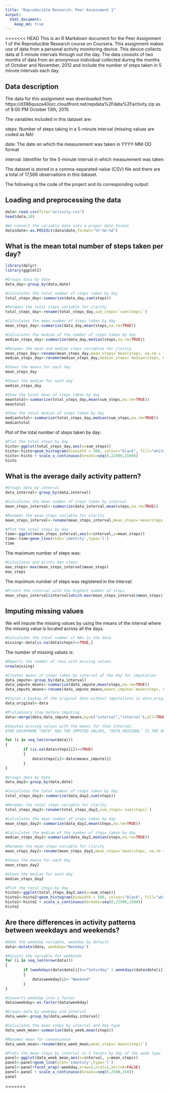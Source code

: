 ```yaml
---
title: "Reproducible Research: Peer Assessment 1"
output: 
  html_document:
    keep_md: true
---
```


<<<<<<< HEAD
This is an R Markdown document for the Peer Assignment 1 of the Reproducible Research course on Coursera. This assignment makes use of data from a personal activity monitoring device. This device collects data at 5 minute intervals through out the day. The data consists of two months of data from an anonymous individual collected during the months of October and November, 2012 and include the number of steps taken in 5 minute intervals each day.

## Data description

The data for this assignment was downloaded from https://d396qusza40orc.cloudfront.net/repdata%2Fdata%2Factivity.zip as of 8:00 PM October 13th, 2015.

The variables included in this dataset are:


steps: Number of steps taking in a 5-minute interval (missing values are coded as NA)

date: The date on which the measurement was taken in YYYY-MM-DD format

interval: Identifier for the 5-minute interval in which measurement was taken


The dataset is stored in a comma-separated-value (CSV) file and there are a total of 17,568 observations in this dataset.

The following is the code of the project and its corresponding output:

## Loading and preprocessing the data

```r
data<-read.csv(file="activity.csv")
head(data,10)

#We convert the variable date into a proper date format
data$date<-as.POSIXct(data$date,format="%Y-%m-%d")                        
```

## What is the mean total number of steps taken per day?
```r
library(dplyr)
library(ggplot2)

#Groups data by date
data_day<-group_by(data,date)

#Calculates the total number of steps taken by day
total_steps_day<-summarize(data_day,sum(steps))

#Renames the total steps variable for clarity
total_steps_day<-rename(total_steps_day,sum_steps=`sum(steps)`)

#Calculates the mean number of steps taken by day
mean_steps_day<-summarize(data_day,mean(steps,na.rm=TRUE))

#Calculates the median of the number of steps taken by day
median_steps_day<-summarize(data_day,median(steps,na.rm=TRUE))

#Renames the mean and median steps variables for clarity
mean_steps_day<-rename(mean_steps_day,mean_steps=`mean(steps, na.rm = TRUE)`)
median_steps_day<-rename(median_steps_day,median_steps=`median(steps, na.rm = TRUE)`)

#Shows the means for each day
mean_steps_day

#Shows the median for each day
median_steps_day

#Show the total mean of steps taken by day
meantotal<-summarize(total_steps_day,mean(sum_steps,na.rm=TRUE))
meantotal

#Show the total median of steps taken by day
mediantotal<-summarize(total_steps_day,median(sum_steps,na.rm=TRUE))
mediantotal
```

Plot of the total number of steps taken by day:
```r
#Plot the total steps by day
histo<-ggplot(total_steps_day,aes(x=sum_steps))
histo<-histo+geom_histogram(binwidth = 500, colour="black", fill="white")
histo<-histo + scale_x_continuous(breaks=seq(0,22500,1500))
histo
```

## What is the average daily activity pattern?
```r
#Groups data by interval
data_interval<-group_by(data,interval)

#Calculates the mean number of steps taken by interval
mean_steps_interval<-summarize(data_interval,mean(steps,na.rm=TRUE))

#Renames the mean steps variable for clarity
mean_steps_interval<-rename(mean_steps_interval,mean_steps=`mean(steps, na.rm = TRUE)`)

#Plot the total steps by day
time<-ggplot(mean_steps_interval,aes(x=interval,y=mean_steps))
time<-time+geom_line(stat='identity',type='l')
time
```

The maximum number of steps was:
```r
#Calculates and prints max steps
max_steps<-max(mean_steps_interval$mean_steps)
max_steps
```

The maximum number of steps was registered in the interval:
```r
#Prints the interval with the highest number of steps   
mean_steps_interval$interval[which.max(mean_steps_interval$mean_steps)]

```

## Imputing missing values

We will impute the missing values by using the means of the interval where the missing value is located across all the days.
```r
#Calculates the total number of NAs in the data
missing<-data[is.na(data$steps)==TRUE,]
```

The number of missing values is:
```r
#Reports the number of rows with missing values
nrow(missing)

#Creates means of steps taken by interval of the day for imputation
data_impute<-group_by(data,interval)
data_impute_means<-summarize(data_impute,mean(steps,na.rm=TRUE))
data_impute_means<-rename(data_impute_means,means_impute=`mean(steps, na.rm = TRUE)`)

#Stores a backup of the original data without imputations in data_original
data_original<-data

#Preliminary step before imputing
data<-merge(data,data_impute_means,by=c("interval","interval"),all=TRUE)

#Imputes missing values with the means for that interval. 
#THE DATAFRAME "DATA" HAS THE IMPUTED VALUES, "DATA_ORIGINAL" IS THE ORIGINAL DATASET

for (i in seq_len(nrow(data)))
{
        if (is.na(data$steps[i])==TRUE)
        {
            data$steps[i]<-data$means_impute[i]
        }
}

#Groups data by date
data_day2<-group_by(data,date)

#Calculates the total number of steps taken by day
total_steps_day2<-summarize(data_day2,sum(steps))

#Renames the total steps variable for clarity
total_steps_day2<-rename(total_steps_day2,sum_steps=`sum(steps)`)

#Calculates the mean number of steps taken by day
mean_steps_day2<-summarize(data_day2,mean(steps,na.rm=TRUE))

#Calculates the median of the number of steps taken by day
median_steps_day2<-summarize(data_day2,median(steps,na.rm=TRUE))

#Renames the mean steps variable for clarity
mean_steps_day2<-rename(mean_steps_day2,mean_steps=`mean(steps, na.rm = TRUE)`)

#Shows the means for each day
mean_steps_day2

#Shows the median for each day
median_steps_day2

#Plot the total steps by day
histo2<-ggplot(total_steps_day2,aes(x=sum_steps))
histo2<-histo2+geom_histogram(binwidth = 500, colour="black", fill="white")
histo2<-histo2 + scale_x_continuous(breaks=seq(0,22500,1500))
histo2
```

## Are there differences in activity patterns between weekdays and weekends?
```r
#Adds the weekday variable, weekday by default
data<-mutate(data, weekday="Weekday")

#Adjusts the variable for weekends
for (i in seq_len(nrow(data)))
{
        if (weekdays(data$date[i])=="Saturday" | weekdays(data$date[i])=="Sunday")
        {
            data$weekday[i]<-"Weekend"
        }
}

#Converts weekday into a factor
data$weekday<-as.factor(data$weekday)

#Groups data by weekday and interval
data_week<-group_by(data,weekday,interval)

#Calculates the mean steps by interval and day type
data_week_mean<-summarize(data_week,mean(steps))

#Renames mean for convenience
data_week_mean<-rename(data_week_mean,mean_steps=`mean(steps)`)

#Plots the mean steps by interval in 2 facets by day of the week type
panel<-ggplot(data_week_mean,aes(x=interval, y=mean_steps))
panel<-panel+geom_line(stat='identity',type='l')
panel<-panel+facet_wrap(~weekday,nrow=2,ncol=1,shrink=FALSE)
panel<-panel + scale_x_continuous(breaks=seq(0,2500,150))
panel
```
=======
